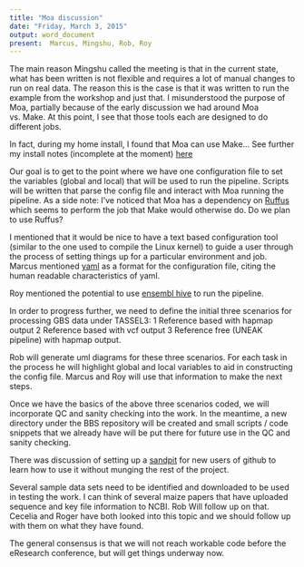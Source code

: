 ```yaml
---
title: "Moa discussion"
date: "Friday, March 3, 2015"
output: word_document
present:  Marcus, Mingshu, Rob, Roy
---
```



The main reason Mingshu called the meeting is that in the current state, what has been written is not flexible 
and requires a lot of manual changes to run on real data. The reason this is the case is that it was written to 
run the example from the workshop and just that. I misunderstood the purpose of Moa, partially because of the 
early discussion we had around Moa vs. Make. At this point, I see that those tools each are designed to do different jobs. 

In fact, during my home install, I found that Moa can use Make... See further my install notes (incomplete at the moment) 
[here](http://www.biospectrabysequencing.org/tiki/tiki-index.php?page=Setting+Up+Moa+Coding+Environment+in+Debian)

Our goal is to get to the point where we have one configuration file to set the variables (global and local) that will 
be used to run the pipeline. Scripts will be written that parse the config file and interact with Moa running the pipeline. 
As a side note: I've noticed that Moa has a dependency on [Ruffus](http://www.ruffus.org.uk/tutorials/new_tutorial/introduction.html) 
which seems to perform the job that Make would otherwise do. Do we plan to use Ruffus?

I mentioned that it would be nice to have a text based configuration tool (similar to the one used to compile the Linux kernel) 
to guide a user through the process of setting things up for a particular environment and job. Marcus mentioned 
[yaml](https://en.wikipedia.org/wiki/YAML) as a format for the configuration file, citing the human readable characteristics of yaml.

Roy mentioned the potential to use [ensembl hive](https://github.com/Ensembl/ensembl-hive) to run the pipeline. 

In order to progress further, we need to define the initial three scenarios for processing GBS data under TASSEL3:
1 Reference based with hapmap output
2 Reference based with vcf output
3 Reference free (UNEAK pipeline) with hapmap output.

Rob will generate uml diagrams for these three scenarios. For each task in the process he will highlight global and local variables 
to aid in constructing the config file. Marcus and Roy will use that information to make the next steps.

Once we have the basics of the above three scenarios coded, we will incorporate QC and sanity checking into the work. 
In the meantime, a new directory under the BBS repository will be created and small scripts / code snippets that 
we already have will be put there for future use in the QC and sanity checking.

There was discussion of setting up a [sandpit](https://github.com/PlantandFoodResearch/sandpit) for new users of github to learn how to use it without munging the rest of the project.

Several sample data sets need to be identified and downloaded to be used in testing the work. I can think of several 
maize papers that have uploaded sequence and key file information to NCBI. Rob Will follow up on that. Cecelia and Roger 
have both looked into this topic and we should follow up with them on what they have found.

The general consensus is that we will not reach workable code before the eResearch conference, but will get things underway now.
